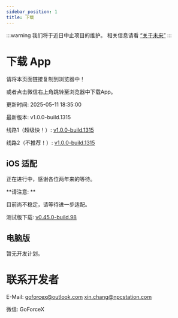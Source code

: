 ```yaml
---
sidebar_position: 1
title: 下载
---
```



:::warning
我们将于近日中止项目的维护。
相关信息请看 [“关于未来”](/docs/future)
:::

# 下载 App

请将本页面链接复制到浏览器中！

或者点击微信右上角跳转至浏览器中下载App。

更新时间: 2025-05-11 18:35:00

最新版本: v1.0.0-build.1315

线路1（超级快！）: [v1.0.0-build.1315](https://app-dist-1307054264.file.myqcloud.com/actions/prescore_flutter/315/apk/app-release-signed.apk)

线路2（不推荐！）: [v1.0.0-build.1315](https://dl.bjbybbs.com/actions/prescore_flutter/315/apk/app-release-signed.apk)

## iOS 适配

正在进行中，感谢各位两年来的等待。

**请注意: **

目前尚不稳定，请等待进一步适配。

测试版下载: [v0.45.0-build.98](https://app-dist-1307054264.file.myqcloud.com/actions/prescore_flutter_ipa/98/PrescoreFlutter.ipa)

## 电脑版

暂无开发计划。

# 联系开发者

E-Mail: [goforcex@outlook.com](mailto:goforcex@outlook.com) [xin.chang@npcstation.com](mailto:xin.chang@npcstation.com)

微信: <Heimu>GoForceX</Heimu>
